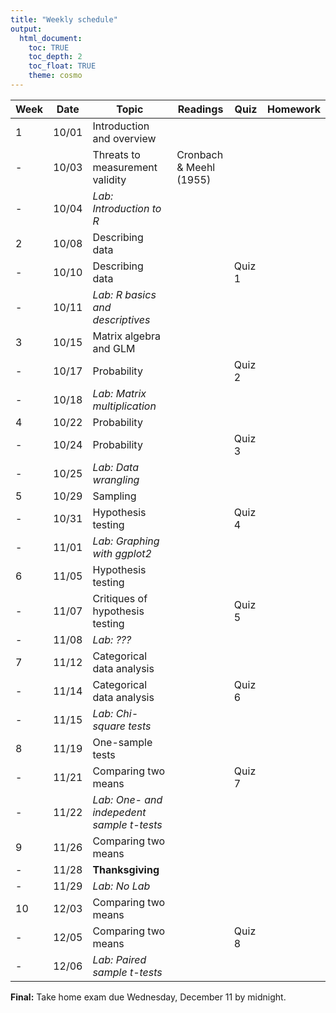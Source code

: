 ```yaml
---
title: "Weekly schedule"
output: 
  html_document:
    toc: TRUE
    toc_depth: 2
    toc_float: TRUE
    theme: cosmo
---
```



| Week | Date  |  Topic                                 |Readings            | Quiz       | Homework    |
-------|-------|----------------------------------------|--------------------|------------|-------------|
| 1    | 10/01 | Introduction and overview              |                    |            |             |
| -    | 10/03 | Threats to measurement validity        | Cronbach \& Meehl (1955) |            |             |
| -    | 10/04 | _Lab: Introduction to R_               |                    |            |             |
| 2    | 10/08 | Describing data                        |                    |            |             |
| -    | 10/10 | Describing data                        |                    |  Quiz 1    |             |
| -    | 10/11 | _Lab: R basics and descriptives_       |                    |            |             |
| 3    | 10/15 | Matrix algebra and GLM                 |                    |            |             |
| -    | 10/17 | Probability                            |                    |  Quiz 2    |             |
| -    | 10/18 | _Lab: Matrix multiplication_           |                    |            |             |
| 4    | 10/22 | Probability                            |                    |            |             |
| -    | 10/24 | Probability                            |                    |  Quiz 3    |             |
| -    | 10/25 | _Lab: Data wrangling_                  |                    |            |             |
| 5    | 10/29 | Sampling                               |                    |            |             |
| -    | 10/31 | Hypothesis testing                     |                    |  Quiz 4    |             |
| -    | 11/01 | _Lab: Graphing with ggplot2_           |                    |            |             |
| 6    | 11/05 | Hypothesis testing                     |                    |            |             |
| -    | 11/07 | Critiques of hypothesis testing        |                    |  Quiz 5    |             |
| -    | 11/08 | _Lab: ???_               |                    |                      |            |             |
| 7    | 11/12 | Categorical data analysis              |                    |            |             |
| -    | 11/14 | Categorical data analysis              |                    |  Quiz 6    |             |
| -    | 11/15 | _Lab: Chi-square tests_                |                    |            |             |
| 8    | 11/19 | One-sample tests                       |                    |            |             |
| -    | 11/21 | Comparing two means                    |                    |  Quiz 7    |             |
| -    | 11/22 | _Lab: One- and indepedent sample t-tests_  |                    |            |             |
| 9    | 11/26 | Comparing two means                    |                    |            |             |
| -    | 11/28 | __Thanksgiving__                       |                    |            |             |
| -    | 11/29 | _Lab: No Lab_                          |                    |            |             |
| 10   | 12/03 | Comparing two means                    |                    |            |             |
| -    | 12/05 | Comparing two means                    |                    |  Quiz 8    |             |
| -    | 12/06 | _Lab: Paired sample t-tests_           |                    |            |             |

**Final:** Take home exam due Wednesday, December 11 by midnight.